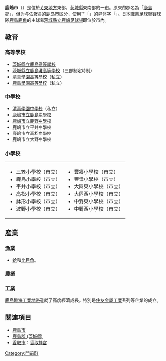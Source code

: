 {{distinguish|鹿島市}}
{{unreferenced|time=2014-11-2}} 
{{日本都市|
自治體名=鹿嶋市|
圖像=[[File:Kashima-jingu_roumon.JPG|240px]]|
圖像說明=[[東國三社|東國三社]]之一[[鹿島神宮|鹿島神宮]]（[[常陸國|常陸國]][[一宮|一宮]]）|
市章=|
日文原名=鹿嶋市|
平假名=かしまし|
羅馬字拼音=Kashima-shi|
都道府縣=茨城縣|
支廳=|
編號=08222-8|
面積=92.96|
邊界未定=|
人口=65,069|
統計時間=2007年8月1日|
自治體= [[潮來市|潮來市]]、[[神栖市|神-{栖}-市]]、[[行方市|行方市]]、[[鉾田市|鉾田市]] |
樹=|
花=|
鳥=|
其他象徵物=|
其他象徵=|
郵遞區號=314-8655|
所在地=鹿嶋市大字平井1187-1 |
電話號碼=299-82-2911|
外部連結=http://www.city.kashima.ibaraki.jp/ |
經度=|
緯度=|
地圖=|
注記= |
}}
'''鹿嶋市'''（{{jpn|j=鹿嶋市|hg=かしまし|rm=Kashima shi|f=y}}）是位於[[关東地方|关東地方]]東部，[[茨城縣|茨城縣]]東南部的一[[市|市]]。原來的郡名為「[[鹿島郡_(茨城縣)|鹿島郡]]」，但为与[[佐贺县|佐贺县]]的[[鹿岛市|鹿岛市]]区分，使用了「{{Lang|ja|島}}」的异体字「{{Lang|ja|嶋}}」。[[日本職業足球聯賽|日本職業足球聯賽]]球隊[[鹿島鹿角|鹿島鹿角]]的主球場[[茨城縣立鹿嶋足球場|茨城縣立鹿嶋足球場]]即位於市內。

==教育==
===高等學校===
*[[茨城縣立鹿島高等學校|茨城縣立鹿島高等學校]]
*[[茨城縣立鹿島灘高等學校|茨城縣立鹿島灘高等學校]]（三部制定時制）
*[[清真學園高等學校|清真學園高等學校]]（私立）
*[[鹿島學園高等學校|鹿島學園高等學校]]（私立）

===中學校===
* [[清真學園中學校|清真學園中學校]]（私立）
* [[鹿嶋市立鹿島中學校|鹿嶋市立鹿島中學校]]
* [[鹿嶋市立鹿野中學校|鹿嶋市立鹿野中學校]]
* 鹿嶋市立平井中學校
* 鹿嶋市立高松中學校
* 鹿嶋市立大野中學校

===小學校===
{|
|valign=top|
* 三笠小學校（市立）
* 鹿島小學校（市立）
* 平井小學校（市立）
* 高松小學校（市立）
* 鉢形小學校（市立）
* 波野小學校（市立）
|
* 豐郷小學校（市立）
* 豐津小學校（市立）
* 大同東小學校（市立）
* 大同西小學校（市立）
* 中野東小學校（市立）
* 中野西小學校（市立）
|}

==産業==
===漁業===
*[[蛤|蛤]]和[[比目魚|比目魚]]。

===農業===
===工業===
[[鹿島臨海工業地帯|鹿島臨海工業地帯]]造就了高度經濟成長。特別是[[住友金屬工業|住友金屬工業]]系列等企業的成立。

== 關連項目 ==
{{commonscat|Kashima, Ibaraki}}
* [[鹿島市|鹿島市]]
* [[鹿島郡_(茨城縣)|鹿島郡 (茨城縣)]]
* [[香取市|香取市]]：[[香取神宮|香取神宮]]

{{茨城縣}}
{{Authority control}}
{{日本地理小作品}}
[[Category:門前町|Category:門前町]]